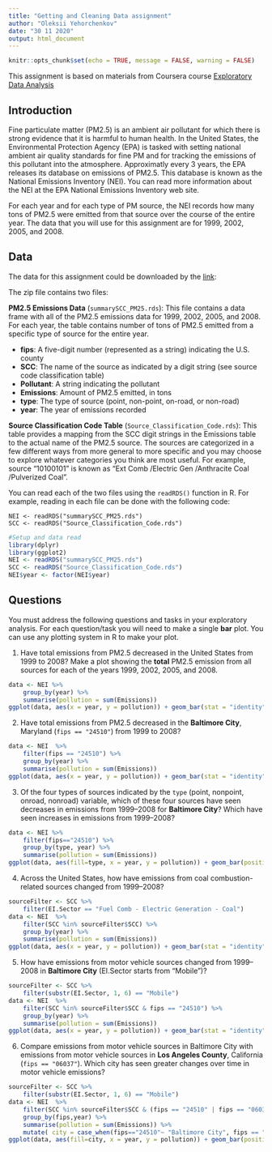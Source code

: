 ```yaml
---
title: "Getting and Cleaning Data assignment"
author: "Oleksii Yehorchenkov"
date: "30 11 2020"
output: html_document
---
```


```r
knitr::opts_chunk$set(echo = TRUE, message = FALSE, warning = FALSE)
```

This assignment is based on materials from Coursera course [Exploratory Data Analysis](https://www.coursera.org/learn/exploratory-data-analysis/home/welcome)

## Introduction

Fine particulate matter (PM2.5) is an ambient air pollutant for which there is strong evidence that it is harmful to human health. In the United States, the Environmental Protection Agency (EPA) is tasked with setting national ambient air quality standards for fine PM and for tracking the emissions of this pollutant into the atmosphere. Approximatly every 3 years, the EPA releases its database on emissions of PM2.5. This database is known as the National Emissions Inventory (NEI). You can read more information about the NEI at the EPA National Emissions Inventory web site.

For each year and for each type of PM source, the NEI records how many tons of PM2.5 were emitted from that source over the course of the entire year. The data that you will use for this assignment are for 1999, 2002, 2005, and 2008.

## Data

The data for this assignment could be downloaded by the [link](https://www.dropbox.com/s/fey54ngk8g4z6rr/exdata_data_NEI_data.zip?dl=0):

The zip file contains two files:

**PM2.5 Emissions Data** (`summarySCC_PM25.rds`): This file contains a data frame with all of the PM2.5 emissions data for 1999, 2002, 2005, and 2008. For each year, the table contains number of tons of PM2.5 emitted from a specific type of source for the entire year.

- **fips**: A five-digit number (represented as a string) indicating the U.S. county
- **SCC**: The name of the source as indicated by a digit string (see source code classification table)
- **Pollutant**: A string indicating the pollutant
- **Emissions**: Amount of PM2.5 emitted, in tons
- **type**: The type of source (point, non-point, on-road, or non-road)
- **year**: The year of emissions recorded

**Source Classification Code Table** (`Source_Classification_Code.rds`): This table provides a mapping from the SCC digit strings in the Emissions table to the actual name of the PM2.5 source. The sources are categorized in a few different ways from more general to more specific and you may choose to explore whatever categories you think are most useful. For example, source “10100101” is known as “Ext Comb /Electric Gen /Anthracite Coal /Pulverized Coal”.

You can read each of the two files using the `readRDS()` function in R. For example, reading in each file can be done with the following code:

```
NEI <- readRDS("summarySCC_PM25.rds")
SCC <- readRDS("Source_Classification_Code.rds")
```

```r
#Setup and data read
library(dplyr)
library(ggplot2)
NEI <- readRDS("summarySCC_PM25.rds")
SCC <- readRDS("Source_Classification_Code.rds")
NEI$year <- factor(NEI$year)
```
## Questions

You must address the following questions and tasks in your exploratory analysis. For each question/task you will need to make a single **bar** plot. You can use any plotting system in R to make your plot.

1. Have total emissions from PM2.5 decreased in the United States from 1999 to 2008? Make a plot showing the **total** PM2.5 emission from all sources for each of the years 1999, 2002, 2005, and 2008.
```r
data <- NEI %>% 
    group_by(year) %>% 
    summarise(pollution = sum(Emissions))
ggplot(data, aes(x = year, y = pollution)) + geom_bar(stat = "identity")
```

2. Have total emissions from PM2.5 decreased in the **Baltimore City**, Maryland (`fips == "24510"`) from 1999 to 2008?
```r
data <- NEI  %>% 
    filter(fips == "24510") %>%
    group_by(year) %>% 
    summarise(pollution = sum(Emissions))
ggplot(data, aes(x = year, y = pollution)) + geom_bar(stat = "identity")
```

3. Of the four types of sources indicated by the `type` (point, nonpoint, onroad, nonroad) variable, which of these four sources have seen decreases in emissions from 1999–2008 for **Baltimore City**? Which have seen increases in emissions from 1999–2008?
```r
data <- NEI %>% 
    filter(fips=="24510") %>% 
    group_by(type, year) %>% 
    summarise(pollution = sum(Emissions))
ggplot(data, aes(fill=type, x = year, y = pollution)) + geom_bar(position = position_dodge(), stat = "identity")
```

4. Across the United States, how have emissions from coal combustion-related sources changed from 1999–2008?
```r
sourceFilter <- SCC %>% 
    filter(EI.Sector == "Fuel Comb - Electric Generation - Coal")
data <- NEI  %>% 
    filter(SCC %in% sourceFilter$SCC) %>% 
    group_by(year) %>% 
    summarise(pollution = sum(Emissions))
ggplot(data, aes(x = year, y = pollution)) + geom_bar(stat = "identity")
```

5. How have emissions from motor vehicle sources changed from 1999–2008 in **Baltimore City** (EI.Sector starts from "Mobile")?
```r
sourceFilter <- SCC %>% 
    filter(substr(EI.Sector, 1, 6) == "Mobile")
data <- NEI  %>% 
    filter(SCC %in% sourceFilter$SCC & fips == "24510") %>% 
    group_by(year) %>% 
    summarise(pollution = sum(Emissions))
ggplot(data, aes(x = year, y = pollution)) + geom_bar(stat = "identity")
```

6. Compare emissions from motor vehicle sources in Baltimore City with emissions from motor vehicle sources in **Los Angeles County**, California (`fips == "06037"`). Which city has seen greater changes over time in motor vehicle emissions?
```r
sourceFilter <- SCC %>% 
    filter(substr(EI.Sector, 1, 6) == "Mobile")
data <- NEI  %>% 
    filter(SCC %in% sourceFilter$SCC & (fips == "24510" | fips == "06037")) %>% 
    group_by(fips,year) %>% 
    summarise(pollution = sum(Emissions)) %>%
    mutate( city = case_when(fips=="24510"~ "Baltimore City", fips == "06037" ~ "Los Angeles County"))
ggplot(data, aes(fill=city, x = year, y = pollution)) + geom_bar(position = position_dodge(),stat = "identity")
```
